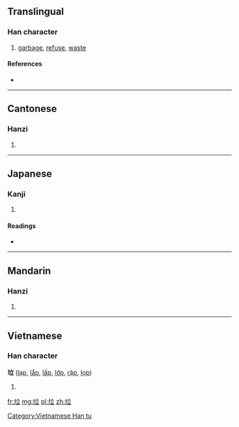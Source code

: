 ==Translingual==

===Han character===
{{Han char|rn=32|rad=土|as=05|sn=8|four=4011<sub>8</sub>|canj=土卜廿 (GYT)|ids=⿰[[土]][[立]]}}

# [[garbage]], [[refuse]], [[waste]]

====References====
* {{Han ref|kx=0227.271|dkj=05029|dj=0463.140|hdz=10434.060|uh=5783|ud=22403|bh=A955|bd=43349}}

----

==Cantonese==

===Hanzi===
{{yue-hanzi|jyut=|y=laap6}}

# {{defn|lang=yue|sort=土05}}

----

==Japanese==

===Kanji===
{{ja-kanji|grade=|rs=土05}}

# {{defn|lang=ja|sort=土05}}

====Readings====
* {{ja-readings|on=[[らつ]] (ratsu)|kun=}}

----

==Mandarin==

===Hanzi===
{{cmn-hanzi|pin=[[lā]] ([[la1]])|wg=la<sup>1</sup>}}

# {{defn|lang=cmn|sort=土05}}

----

==Vietnamese==

===Han character===
'''垃''' ([[lạp]], [[lắp]], [[lấp]], [[lớp]], [[rập]], [[lọp]])

# {{defn|lang=vi}}

[[Category:Vietnamese Han tu]]

[[fr:垃]]
[[mg:垃]]
[[pl:垃]]
[[zh:垃]]